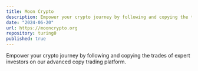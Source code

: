 ```yaml
---
title: Moon Crypto
description: Empower your crypto journey by following and copying the trades of expert investors on our advanced copy trading platform.
date: "2024-06-20"
url: https://mooncrypto.org
repository: turing0
published: true
---
```


Empower your crypto journey by following and copying the trades of expert investors on our advanced copy trading platform.
